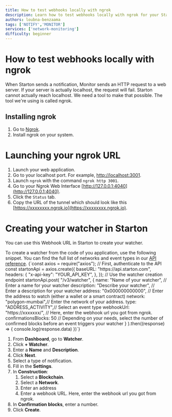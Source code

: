 ```yaml
---
title: How to test webhooks locally with ngrok
description: Learn how to test webhooks locally with ngrok for your Starton Monitor notifications. This guide covers installing ngrok, launching your ngrok URL, and creating a Starton watcher with your local webhook URL.
authors: loubna-benzaama
tags: ['NOTIFY','MONITOR']
services: ['network-monitoring']
difficulty: beginner
---
```



# How to test webhooks locally with ngrok

When Starton sends a notification, Monitor sends an HTTP request to a web server.
If your server is actually localhost, the request will fail. Starton cannot actually reach localhost.
We need a tool to make that possible. The tool we're using is called ngrok.

## Installing ngrok

1. Go to [Ngrok](https://ngrok.com/).
1. Install ngrok on your system. 

# Launching your ngrok URL

1. Launch your web application.
1. Go to your localhost port. For example, [http://localhost:3001](http://localhost:3001).
1. Launch `ngrok` with the command `ngrok http 3001`.
1. Go to your Ngrok Web Interface [http://127.0.0.1:4040](http://127.0.0.1:4040).
1. Click the `Status` tab.
1. Copy the URL of the tunnel which should look like this [https://xxxxxxxx.ngrok.io](https://xxxxxxxx.ngrok.io).

# Creating your watcher in Starton

You can use this Webhook URL in Starton to create your watcher.

<Tabs>
<TabItem value="code" label="From Code">
To create a watcher from the code of you application, use the following snippet.
You can find the full list of networks and event types in our <a href="https://docs.starton.com//intro#tag/Watcher/operation/WatcherCreateOne">API reference</a>.

<CodeBlock language="jsx" showLineNumbers>
{`const axios = require("axios");
// First, authenticate to the API
const startonApi = axios.create({
  baseURL: "https://api.starton.com",
  headers: {
    "x-api-key": "YOUR_API_KEY",
  },
});
// Use the watcher creation endpoint
startonApi.post(
    "/v3/watcher",
    {
        name: "Name of your watcher", // Enter a name for your watcher
        description: "Describe your watcher", // Enter a description for your watcher
        address: "0x000000000000", // Enter the address to watch (either a wallet or a smart contract)
        network: "polygon-mumbai",// Enter the network of your address.
        type: "ADDRESS_ACTIVITY",// Select an event type
        webhookUrl: "https://xxxxxxx/", // Here, enter the webhook url you got from ngrok.
        confirmationsBlocks: 50 // Depending on your needs, select the number of confirmed blocks before an event triggers your watcher
    }
).then((response) => {
    console.log(response.data)
})`}
</CodeBlock>
</TabItem>
<TabItem value="dashboard" label="From Webapp">

1. From **Dashboard**, go to **Watcher**.
1. Click **+ Watcher**.
1. Enter a **Name** and **Description**.
1. Click **Next**.
1. Select a type of notification.
1. Fill in the **Settings**.
1. In **Construction**:
    1. Select a **Blockchain**.
    1. Select a **Network**.
    1. Enter an address
    1. Enter a webhook URL. Here, enter the webhook url you got from ngrok.
1. In **Confirmation blocks**, enter a number.
1. Click **Create**.

</TabItem>
</Tabs>
